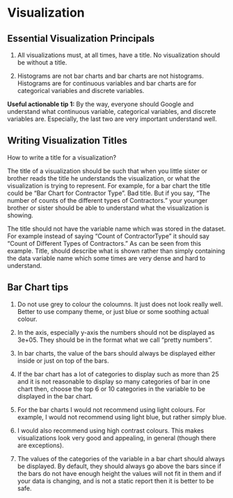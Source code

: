# Visualization {#viz}

## Essential Visualization Principals

1. All visualizations must, at all times, have a title. No visualization should be without a title.

2. Histograms are not bar charts and bar charts are not histograms. Histograms are for continuous variables and bar charts are for categorical variables and discrete variables.

__Useful actionable tip 1:__ By the way, everyone should Google and understand what continuous variable, categorical variables, and discrete variables are. Especially, the last two are very important understand well.

## Writing Visualization Titles

How to write a title for a visualization?

The title of a visualization should be such that when you little sister or brother reads the title he understands the visualization, or what the visualization is trying to represent. For example, for a bar chart the title could be "Bar Chart for Contractor Type". Bad title. But if you say, "The number of counts of the different types of Contractors." your younger brother or sister should be able to understand what the visualization is showing. 

The title should not have the variable name which was stored in the dataset. For example instead of saying "Count of ContractorType" it should say "Count of Different Types of Contractors." As can be seen from this example. Title, should describe what is shown rather than simply containing the data variable name which some times are very dense and hard to understand. 

## Bar Chart tips

1. Do not use grey to colour the coloumns. It just does not look really well. Better to use company theme, or just blue or some soothing actual colour.

2. In the axis, especially y-axis the numbers should not be displayed as 3e+05. They should be in the format what we call "pretty numbers".

3. In bar charts, the value of the bars should always be displayed either inside or just on top of the bars. 

4. If the bar chart has a lot of categories to display such as more than 25 and it is not reasonable to display so many categories of bar in one chart then, choose the top 6 or 10 categories in the variable to be displayed in the bar chart. 

5. For the bar charts I would not recommend using light colours. For example, I would not recommend using light blue, but rather simply blue. 

6. I would also recommend using high contrast colours. This makes visualizations look very good and appealing, in general (though there are exceptions).

7. The values of the categories of the variable in a bar chart should always be displayed. By default, they should always go above the bars since if the bars do not have enough height the values will not fit in them and if your data is changing, and is not a static report then it is better to be safe. 
